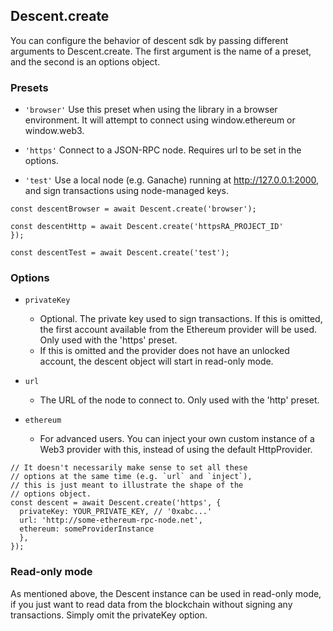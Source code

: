 ## Descent.create
You can configure the behavior of descent sdk by passing different arguments to Descent.create. The first argument is the name of a preset, and the second is an options object.

### Presets
* `'browser'`
Use this preset when using the library in a browser environment. It will attempt to connect using window.ethereum or window.web3.

* `'https'`
Connect to a JSON-RPC node. Requires url to be set in the options.

* `'test'`
Use a local node (e.g. Ganache) running at http://127.0.0.1:2000, and sign transactions using node-managed keys.

```tsx
const descentBrowser = await Descent.create('browser');

const descentHttp = await Descent.create('httpsRA_PROJECT_ID'
});

const descentTest = await Descent.create('test');
```
### Options
* `privateKey`
    * Optional. The private key used to sign transactions. If this is omitted, the first account available from the Ethereum provider will be used. Only used with the 'https' preset.
    * If this is omitted and the provider does not have an unlocked account, the descent object will start in read-only mode.
* `url`
    * The URL of the node to connect to. Only used with the 'http' preset.

* `ethereum`
    * For advanced users. You can inject your own custom instance of a Web3 provider with this, instead of using the default HttpProvider.

```tsx
// It doesn't necessarily make sense to set all these
// options at the same time (e.g. `url` and `inject`),
// this is just meant to illustrate the shape of the
// options object.
const descent = await Descent.create('https', {
  privateKey: YOUR_PRIVATE_KEY, // '0xabc...'
  url: 'http://some-ethereum-rpc-node.net',
  ethereum: someProviderInstance
  },
});
```

### Read-only mode
As mentioned above, the Descent instance can be used in read-only mode, if you just want to read data from the blockchain without signing any transactions. Simply omit the privateKey option.